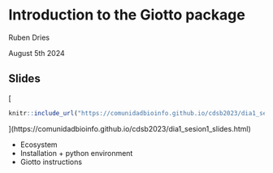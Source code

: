 # Introduction to the Giotto package

Ruben Dries

August 5th 2024

## Slides

[
```r
knitr::include_url("https://comunidadbioinfo.github.io/cdsb2023/dia1_sesion1_slides.html", height = "380px")
```
](https://comunidadbioinfo.github.io/cdsb2023/dia1_sesion1_slides.html)


- Ecosystem
- Installation + python environment
- Giotto instructions


